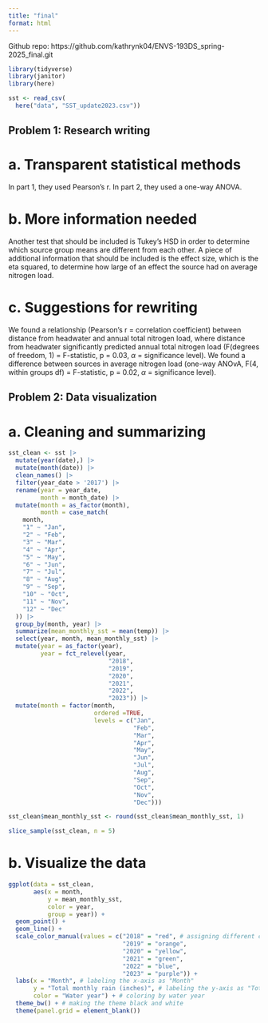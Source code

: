 ```yaml
---
title: "final"
format: html
---
```


Github repo: https://github.com/kathrynk04/ENVS-193DS_spring-2025_final.git

```r
library(tidyverse)
library(janitor)
library(here)

sst <- read_csv(
  here("data", "SST_update2023.csv"))
```

## Problem 1: Research writing

# a. Transparent statistical methods

In part 1, they used Pearson's r. In part 2, they used a one-way ANOVA.

# b. More information needed

Another test that should be included is Tukey's HSD in order to determine which source group means are different from each other. A piece of additional information that should be included is the effect size, which is the eta squared, to determine how large of an effect the source had on average nitrogen load.

# c. Suggestions for rewriting

We found a relationship (Pearson's r = correlation coefficient) between distance from headwater and annual total nitrogen load, where distance from headwater significantly predicted annual total nitrogen load (F(degrees of freedom, 1) = F-statistic, p = 0.03, $\alpha$ = significance level). We found a difference between sources in average nitrogen load (one-way ANOvA, F(4, within groups df) = F-statistic, p = 0.02, $\alpha$ = significance level).

## Problem 2: Data visualization

# a. Cleaning and summarizing

```r
sst_clean <- sst |> 
  mutate(year(date),) |>
  mutate(month(date)) |> 
  clean_names() |> 
  filter(year_date > '2017') |> 
  rename(year = year_date,
         month = month_date) |> 
  mutate(month = as_factor(month),
         month = case_match(
    month,
    "1" ~ "Jan",
    "2" ~ "Feb",
    "3" ~ "Mar",
    "4" ~ "Apr",
    "5" ~ "May",
    "6" ~ "Jun",
    "7" ~ "Jul",
    "8" ~ "Aug",
    "9" ~ "Sep",
    "10" ~ "Oct",
    "11" ~ "Nov",
    "12" ~ "Dec"
  )) |> 
  group_by(month, year) |> 
  summarize(mean_monthly_sst = mean(temp)) |> 
  select(year, month, mean_monthly_sst) |> 
  mutate(year = as_factor(year),
         year = fct_relevel(year,
                            "2018",
                            "2019",
                            "2020",
                            "2021",
                            "2022",
                            "2023")) |> 
  mutate(month = factor(month,
                        ordered =TRUE,
                        levels = c("Jan", 
                                   "Feb", 
                                   "Mar", 
                                   "Apr", 
                                   "May", 
                                   "Jun", 
                                   "Jul", 
                                   "Aug", 
                                   "Sep", 
                                   "Oct", 
                                   "Nov", 
                                   "Dec"))) 

sst_clean$mean_monthly_sst <- round(sst_clean$mean_monthly_sst, 1)

slice_sample(sst_clean, n = 5)
```

# b. Visualize the data

```r
ggplot(data = sst_clean,
       aes(x = month,
           y = mean_monthly_sst,
           color = year,
           group = year)) +
  geom_point() +
  geom_line() +
  scale_color_manual(values = c("2018" = "red", # assigning different colors to each year
                                "2019" = "orange",
                                "2020" = "yellow",
                                "2021" = "green",
                                "2022" = "blue",
                                "2023" = "purple")) +
  labs(x = "Month", # labeling the x-axis as "Month"
       y = "Total monthly rain (inches)", # labeling the y-axis as "Total monthly rain (inches)"
       color = "Water year") + # coloring by water year
  theme_bw() + # making the theme black and white
  theme(panel.grid = element_blank())
```

